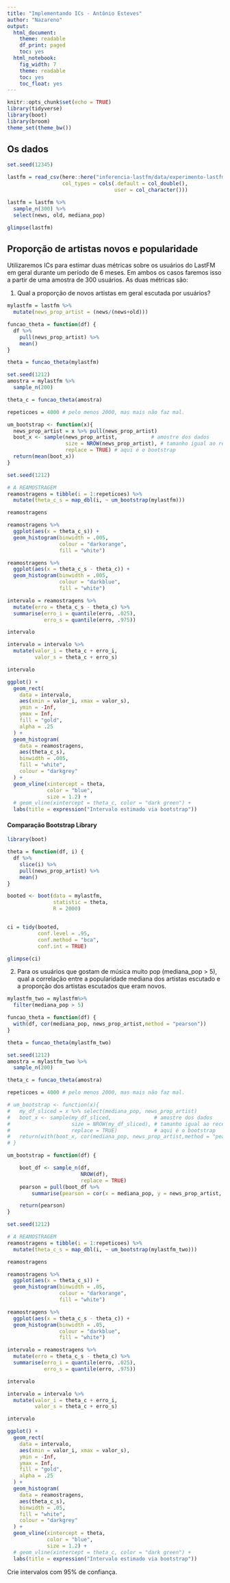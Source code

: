 ```yaml
---
title: "Implementando ICs - Antônio Esteves"
author: "Nazareno"
output:
  html_document:
    theme: readable
    df_print: paged
    toc: yes
  html_notebook:
    fig_width: 7
    theme: readable
    toc: yes
    toc_float: yes
---
```


```r
knitr::opts_chunk$set(echo = TRUE)
library(tidyverse)
library(boot)
library(broom)
theme_set(theme_bw())
```

## Os dados

```r
set.seed(12345)

lastfm = read_csv(here::here("inferencia-lastfm/data/experimento-lastfm.csv"), 
                  col_types = cols(.default = col_double(), 
                                   user = col_character()))

lastfm = lastfm %>% 
  sample_n(300) %>% 
  select(news, old, mediana_pop)

glimpse(lastfm)
```

## Proporção de artistas novos e popularidade

Utilizaremos ICs para estimar duas métricas sobre os usuários do LastFM em geral durante um período de 6 meses. Em ambos os casos faremos isso a partir de uma amostra de 300 usuários. As duas métricas são: 

1. Qual a proporção de novos artistas em geral escutada por usuários?

```r
mylastfm = lastfm %>% 
  mutate(news_prop_artist = (news/(news+old)))

funcao_theta = function(df) {
  df %>%
    pull(news_prop_artist) %>%
    mean()
}

theta = funcao_theta(mylastfm)

set.seed(1212)
amostra = mylastfm %>%
  sample_n(200)

theta_c = funcao_theta(amostra)
```

```r
repeticoes = 4000 # pelo menos 2000, mas mais não faz mal.

um_bootstrap <- function(x){
  news_prop_artist = x %>% pull(news_prop_artist)
  boot_x <- sample(news_prop_artist,           # amostre dos dados
                   size = NROW(news_prop_artist), # tamanho igual ao recebido
                   replace = TRUE) # aqui é o bootstrap
  return(mean(boot_x))
}

set.seed(1212)

# A REAMOSTRAGEM
reamostragens = tibble(i = 1:repeticoes) %>% 
  mutate(theta_c_s = map_dbl(i, ~ um_bootstrap(mylastfm)))

reamostragens
```


```r
reamostragens %>%
  ggplot(aes(x = theta_c_s)) +
  geom_histogram(binwidth = .005,
                 colour = "darkorange",
                 fill = "white")
```

```r
reamostragens %>%
  ggplot(aes(x = theta_c_s - theta_c)) +
  geom_histogram(binwidth = .005,
                 colour = "darkblue",
                 fill = "white")
```

```r
intervalo = reamostragens %>% 
  mutate(erro = theta_c_s - theta_c) %>% 
  summarise(erro_i = quantile(erro, .025), 
            erro_s = quantile(erro, .975))

intervalo  
```

```r
intervalo = intervalo %>% 
  mutate(valor_i = theta_c + erro_i, 
         valor_s = theta_c + erro_s)

intervalo
```

```r
ggplot() +
  geom_rect(
    data = intervalo,
    aes(xmin = valor_i, xmax = valor_s),
    ymin = -Inf,
    ymax = Inf,
    fill = "gold",
    alpha = .25
  ) +
  geom_histogram(
    data = reamostragens,
    aes(theta_c_s),
    binwidth = .005,
    fill = "white",
    colour = "darkgrey"
  ) +
  geom_vline(xintercept = theta,
             color = "blue",
             size = 1.2) +
  # geom_vline(xintercept = theta_c, color = "dark green") +
  labs(title = expression("Intervalo estimado via bootstrap"))
```

#### Comparação Bootstrap Library

```r
library(boot)

theta = function(df, i) {
  df %>%
    slice(i) %>%
    pull(news_prop_artist) %>%
    mean()
}

booted <- boot(data = mylastfm,
               statistic = theta,
               R = 2000)


ci = tidy(booted,
          conf.level = .95,
          conf.method = "bca",
          conf.int = TRUE)

glimpse(ci)
```

2. Para os usuários que gostam de música muito pop (mediana_pop > 5), qual a correlação entre a popularidade mediana dos artistas escutado e a proporção dos artistas escutados que eram novos. 

```r
mylastfm_two = mylastfm%>%
  filter(mediana_pop > 5)

funcao_theta = function(df) {
  with(df, cor(mediana_pop, news_prop_artist,method = "pearson"))
}

theta = funcao_theta(mylastfm_two)

set.seed(1212)
amostra = mylastfm_two %>%
  sample_n(200)

theta_c = funcao_theta(amostra)
```


```r
repeticoes = 4000 # pelo menos 2000, mas mais não faz mal.

# um_bootstrap <- function(x){
#   my_df_sliced = x %>% select(mediana_pop, news_prop_artist)
#   boot_x <- sample(my_df_sliced,              # amostre dos dados
#                    size = NROW(my_df_sliced), # tamanho igual ao recebido
#                    replace = TRUE)            # aqui é o bootstrap
#   return(with(boot_x, cor(mediana_pop, news_prop_artist,method = "pearson")))
# }

um_bootstrap = function(df) {

    boot_df <- sample_n(df,
                        NROW(df),
                        replace = TRUE)
    pearson = pull(boot_df %>%
        summarise(pearson = cor(x = mediana_pop, y = news_prop_artist, method = "pearson")))

    return(pearson)
}

set.seed(1212)

# A REAMOSTRAGEM
reamostragens = tibble(i = 1:repeticoes) %>% 
  mutate(theta_c_s = map_dbl(i, ~ um_bootstrap(mylastfm_two)))

reamostragens
```
```r
reamostragens %>%
  ggplot(aes(x = theta_c_s)) +
  geom_histogram(binwidth = .05,
                 colour = "darkorange",
                 fill = "white")

```

```r
reamostragens %>%
  ggplot(aes(x = theta_c_s - theta_c)) +
  geom_histogram(binwidth = .05,
                 colour = "darkblue",
                 fill = "white")
```

```r
intervalo = reamostragens %>% 
  mutate(erro = theta_c_s - theta_c) %>% 
  summarise(erro_i = quantile(erro, .025), 
            erro_s = quantile(erro, .975))

intervalo  
```

```r
intervalo = intervalo %>% 
  mutate(valor_i = theta_c + erro_i, 
         valor_s = theta_c + erro_s)

intervalo
```

```r
ggplot() +
  geom_rect(
    data = intervalo,
    aes(xmin = valor_i, xmax = valor_s),
    ymin = -Inf,
    ymax = Inf,
    fill = "gold",
    alpha = .25
  ) +
  geom_histogram(
    data = reamostragens,
    aes(theta_c_s),
    binwidth = .05,
    fill = "white",
    colour = "darkgrey"
  ) +
  geom_vline(xintercept = theta,
             color = "blue",
             size = 1.2) +
  # geom_vline(xintercept = theta_c, color = "dark green") +
  labs(title = expression("Intervalo estimado via bootstrap"))
```
Crie intervalos com 95% de confiança.
